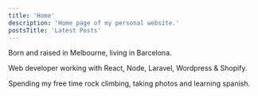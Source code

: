 ```yaml
---
title: 'Home'
description: 'Home page of my personal website.'
postsTitle: 'Latest Posts'
---
```


Born and raised in Melbourne, living in Barcelona.

Web developer working with React, Node, Laravel, Wordpress & Shopify.

Spending my free time rock climbing, taking photos and learning spanish.
